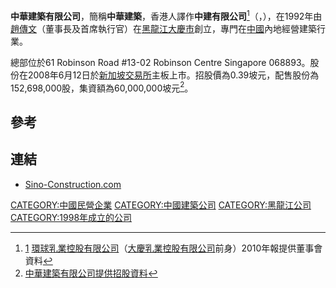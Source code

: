 '''中華建築有限公司'''，簡稱'''中華建築'''，香港人譯作'''中建有限公司'''<ref>[http://www.hkexnews.hk/listedco/listconews/sehk/2011/0408/LTN20110408340_C.pdf] {{Wayback|url=http://www.hkexnews.hk/listedco/listconews/sehk/2011/0408/LTN20110408340_C.pdf |date=20120106014710 }}[[環球乳業控股有限公司|環球乳業控股有限公司]]<span>（</span>[[大慶乳業控股有限公司|大慶乳業控股有限公司]]<span>前身）2010年報提供董事會資料</span></ref>（{{lang-en|Sino Construction Limited}}，{{sgx|F3V}}），在1992年由[[趙傳文|趙傳文]]（董事長及首席執行官）在[[黑龍江|黑龍江]][[大慶市|大慶市]]創立，專門在[[中國|中國]]內地經營建築行業。

總部位於61 Robinson Road #13-02 Robinson Centre Singapore 068893。股份在2008年6月12日於[[新加坡交易所|新加坡交易所]]主板上市。招股價為0.39坡元，配售股份為152,698,000股，集資額為60,000,000坡元<ref>[http://info.sgx.com/webipo.nsf/IPOAttachmentsName/SINO%20CONSTRUCTION%20LIMITED/$File/Sino_Construction_4%20Jun.pdf 中華建築有限公司提供招股資料]{{dead link|date=2018年5月 |bot=InternetArchiveBot |fix-attempted=yes }}</ref>。

==參考==
{{reflist}}

==連結==
*[https://web.archive.org/web/20120903043829/http://www.sino-construction.com/ Sino-Construction.com]

[[CATEGORY:中國民營企業|CATEGORY:中國民營企業]]
[[CATEGORY:中國建築公司|CATEGORY:中國建築公司]]
[[CATEGORY:黑龍江公司|CATEGORY:黑龍江公司]]
[[CATEGORY:1998年成立的公司|CATEGORY:1998年成立的公司]]
